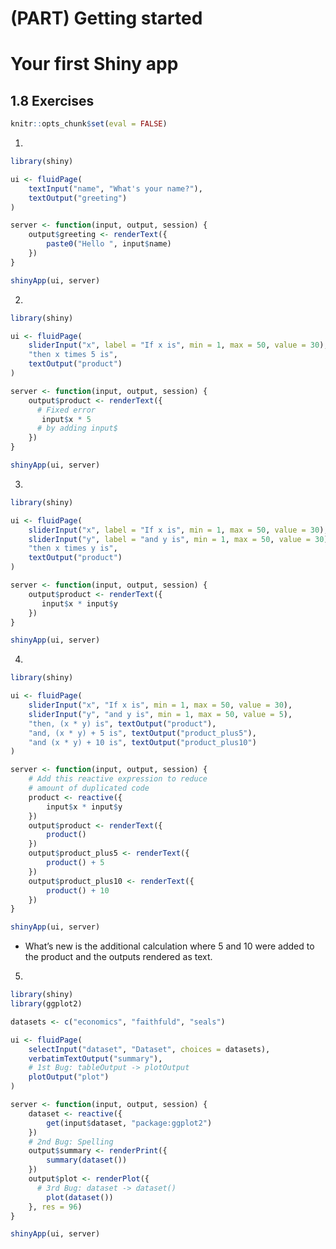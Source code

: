 # (PART) Getting started {-} 

# Your first Shiny app

## 1.8 Exercises {-}

```r
knitr::opts_chunk$set(eval = FALSE)
```


1. 
```r
library(shiny)

ui <- fluidPage(
    textInput("name", "What's your name?"),
    textOutput("greeting")
)

server <- function(input, output, session) {
    output$greeting <- renderText({
        paste0("Hello ", input$name)
    })
}

shinyApp(ui, server)
```


2.
```r
library(shiny)

ui <- fluidPage(
    sliderInput("x", label = "If x is", min = 1, max = 50, value = 30),
    "then x times 5 is",
    textOutput("product")
)

server <- function(input, output, session) {
    output$product <- renderText({ 
      # Fixed error
       input$x * 5
      # by adding input$ 
    })
}

shinyApp(ui, server)
```


3.
```r
library(shiny)

ui <- fluidPage(
    sliderInput("x", label = "If x is", min = 1, max = 50, value = 30),
    sliderInput("y", label = "and y is", min = 1, max = 50, value = 30),
    "then x times y is",
    textOutput("product")
)

server <- function(input, output, session) {
    output$product <- renderText({ 
       input$x * input$y
    })
}

shinyApp(ui, server)
```


4. 
```r
library(shiny)

ui <- fluidPage(
    sliderInput("x", "If x is", min = 1, max = 50, value = 30),
    sliderInput("y", "and y is", min = 1, max = 50, value = 5),
    "then, (x * y) is", textOutput("product"),
    "and, (x * y) + 5 is", textOutput("product_plus5"),
    "and (x * y) + 10 is", textOutput("product_plus10")
)

server <- function(input, output, session) {
    # Add this reactive expression to reduce 
    # amount of duplicated code
    product <- reactive({
        input$x * input$y
    })
    output$product <- renderText({ 
        product()
    })
    output$product_plus5 <- renderText({ 
        product() + 5
    })
    output$product_plus10 <- renderText({ 
        product() + 10
    })
}

shinyApp(ui, server)
```

- What's new is the additional calculation where 5 and 10 were added to the product and the outputs rendered as text.


5.
```r
library(shiny)
library(ggplot2)

datasets <- c("economics", "faithfuld", "seals")

ui <- fluidPage(
    selectInput("dataset", "Dataset", choices = datasets),
    verbatimTextOutput("summary"),
    # 1st Bug: tableOutput -> plotOutput
    plotOutput("plot")
)

server <- function(input, output, session) {
    dataset <- reactive({
        get(input$dataset, "package:ggplot2")
    })
    # 2nd Bug: Spelling
    output$summary <- renderPrint({
        summary(dataset())
    })
    output$plot <- renderPlot({
      # 3rd Bug: dataset -> dataset() 
        plot(dataset())
    }, res = 96)
}

shinyApp(ui, server)
```

